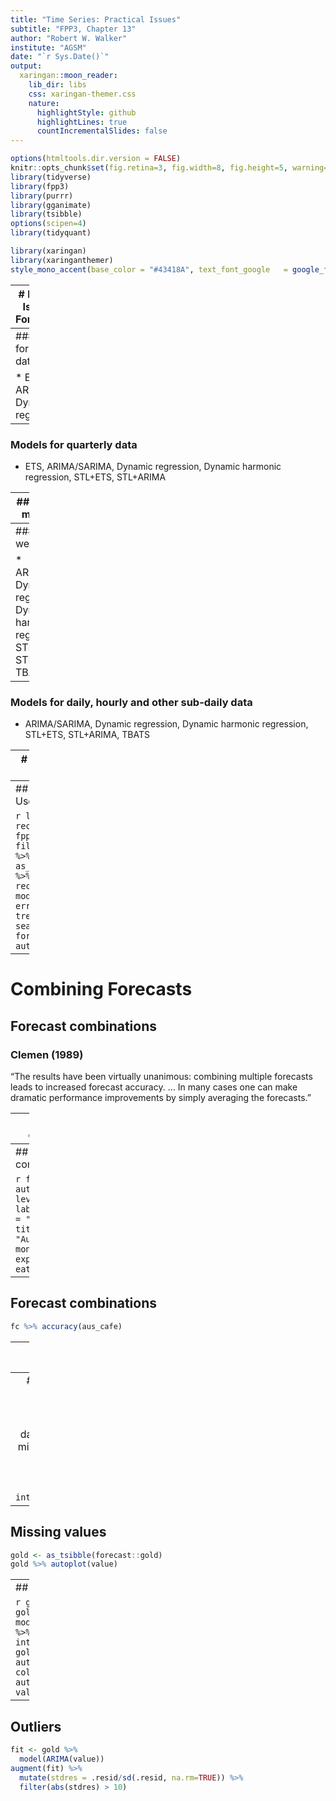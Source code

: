 ```yaml
---
title: "Time Series: Practical Issues"
subtitle: "FPP3, Chapter 13"
author: "Robert W. Walker"
institute: "AGSM"
date: "`r Sys.Date()`"
output:
  xaringan::moon_reader:
    lib_dir: libs
    css: xaringan-themer.css
    nature:
      highlightStyle: github
      highlightLines: true
      countIncrementalSlides: false
---
```


```r
options(htmltools.dir.version = FALSE)
knitr::opts_chunk$set(fig.retina=3, fig.width=8, fig.height=5, warning=FALSE, message=FALSE, comment='', cache=TRUE)
library(tidyverse)
library(fpp3)
library(purrr)
library(gganimate)
library(tsibble)
options(scipen=4)
library(tidyquant)
```

```r
library(xaringan)
library(xaringanthemer)
style_mono_accent(base_color = "#43418A", text_font_google   = google_font("Fira Sans", "300", "300i"))
```

---
# Practical Issues in Forecasting

## Models for different frequencies

---
### Models for annual data

 * ETS, ARIMA, Dynamic regression

---
### Models for quarterly data

 * ETS, ARIMA/SARIMA, Dynamic regression, Dynamic harmonic regression, STL+ETS, STL+ARIMA

---
### Models for monthly data

 * ETS, ARIMA/SARIMA, Dynamic regression, Dynamic harmonic regression, STL+ETS, STL+ARIMA

---
### Models for weekly data

 * ARIMA/SARIMA, Dynamic regression, Dynamic harmonic regression, STL+ETS, STL+ARIMA, TBATS

---
### Models for daily, hourly and other sub-daily data

 * ARIMA/SARIMA, Dynamic regression, Dynamic harmonic regression, STL+ETS, STL+ARIMA, TBATS

---
# Ensuring forecasts stay within limits

---
## Positive forecasts: Use logs

```r
library(fpp3)
recent_prices <- fpp3::prices %>% filter(!is.na(eggs)) %>% as_tsibble(index=year) %>% select(year, eggs)
recent_prices %>%
  model(ETS(log(eggs) ~ error("A") + trend("A") + season("N"))) %>%
  forecast(h=50) %>%
  autoplot(eggs)
```

---
# Combining Forecasts
## Forecast combinations
### Clemen (1989)

"The results have been virtually unanimous: combining multiple forecasts leads to increased forecast accuracy. $\dots$ In many cases one can make dramatic performance improvements by simply averaging the forecasts."

---
## Forecast combinations

```r
aus_cafe <- aus_retail %>%
  filter(Industry == "Cafes, restaurants and catering services") %>%
  summarise(Turnover = sum(Turnover))
fc <- aus_cafe %>%
  filter(Month <= yearmonth("2013 Sep")) %>%
  model(
    ETS = ETS(Turnover),
    ARIMA = ARIMA(Turnover)
  ) %>%
  mutate(
    Combination = (ETS + ARIMA)/2
  ) %>%
  forecast(h = 60)
```


---
## Forecast combinations

```r
fc %>% autoplot(aus_cafe, level = NULL) +
  labs(x = "Year", y = "$ billion",
       title = "Australian monthly expenditure on eating out")
```

---
## Forecast combinations

```r
fc %>% accuracy(aus_cafe)
```

---
# Missing Values

**Functions which can handle missing values**

 * `ARIMA()`
 * `TSLM()`
 * `NNETAR()`
 * `VAR()`
 * `FASSTER()`

**Models which cannot handle missing values**

 * `ETS()`
 * `STL()`
 * `TBATS()`
 
---
### What to do?

 1. Model section of data after last missing value.
 2. Estimate missing values with `interpolate()`.
 
---
## Missing values

```r
gold <- as_tsibble(forecast::gold)
gold %>% autoplot(value)
```

---
## Missing values

```r
gold_complete <- gold %>%
  model(ARIMA(value)) %>%
  interpolate(gold)
gold_complete %>%
  autoplot(value, colour = "red") +
  autolayer(gold, value)
```

---
## Outliers

```r
fit <- gold %>%
  model(ARIMA(value))
augment(fit) %>%
  mutate(stdres = .resid/sd(.resid, na.rm=TRUE)) %>%
  filter(abs(stdres) > 10)
```

